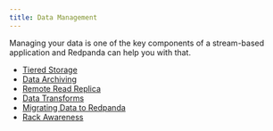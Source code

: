 ```yaml
---
title: Data Management
---
```


<head>
    <meta name="title" content="Data Management | Redpanda Docs"/>
    <meta name="description" content="Data management index page."/>
</head>

Managing your data is one of the key components of a stream-based application and Redpanda can help you with that. 

- [Tiered Storage](./tiered-storage)
- [Data Archiving](./data-archiving)
- [Remote Read Replica](./remote-read-replicas)
- [Data Transforms](./data-transform)
- [Migrating Data to Redpanda](./data-migration)
- [Rack Awareness](./data-archiving)